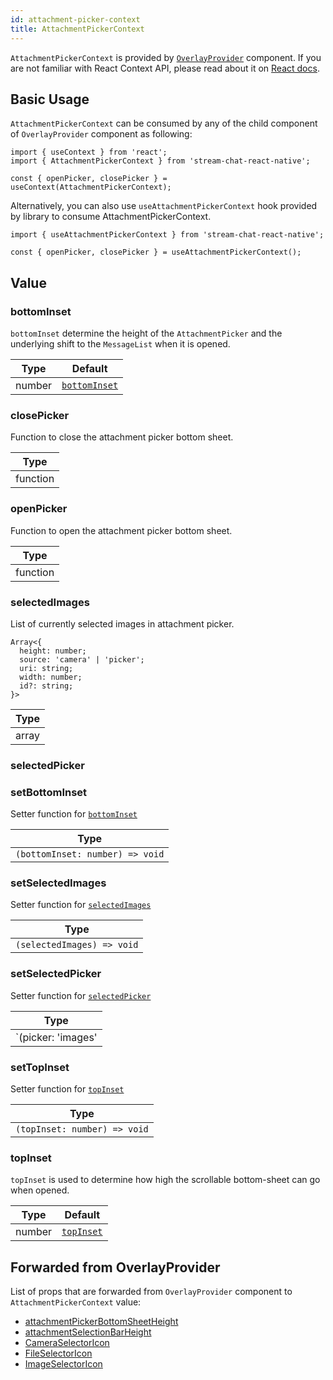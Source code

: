 ```yaml
---
id: attachment-picker-context
title: AttachmentPickerContext
---
```



`AttachmentPickerContext` is provided by [`OverlayProvider`](../core-components/overlay-provider) component. If you are not familiar with React Context API, please read about it on [React docs](https://reactjs.org/docs/context.html).

## Basic Usage

`AttachmentPickerContext` can be consumed by any of the child  component of `OverlayProvider` component as following:

```tsx
import { useContext } from 'react';
import { AttachmentPickerContext } from 'stream-chat-react-native';

const { openPicker, closePicker } = useContext(AttachmentPickerContext);
```

Alternatively, you can also use `useAttachmentPickerContext` hook provided by library to consume AttachmentPickerContext.

```tsx
import { useAttachmentPickerContext } from 'stream-chat-react-native';

const { openPicker, closePicker } = useAttachmentPickerContext();
```

## Value

### bottomInset

`bottomInset` determine the height of the `AttachmentPicker` and the underlying shift to the `MessageList` when it is opened.

| Type | Default |
| - | - |
| number | [`bottomInset`](../core-components/overlay-priovider#bottominset) |

### closePicker

Function to close the attachment picker bottom sheet.

| Type |
| - |
| function |

<!-- ### maxNumberOfFiles

Maximum number of files (images + documents) which can be uploaded.

| Type | Default |
| - | - |
| number | 10 | -->

### openPicker

Function to open the attachment picker bottom sheet.

| Type |
| - |
| function |

### selectedImages

List of currently selected images in attachment picker.

```tsx
Array<{
  height: number;
  source: 'camera' | 'picker';
  uri: string;
  width: number;
  id?: string;
}>
```

| Type |
| - |
| array |

### selectedPicker

<SelectedPicker />

### setBottomInset

Setter function for [`bottomInset`](#bottominset)

| Type |
| - |
| `(bottomInset: number) => void` |

<!-- ### setMaxNumberOfFiles -->

### setSelectedImages

Setter function for [`selectedImages`](#selectedimages)

| Type |
| - |
| `(selectedImages) => void` |

### setSelectedPicker

Setter function for [`selectedPicker`](#selectedpicker)

| Type |
| - |
| `(picker: 'images' | undefined) => void` |

### setTopInset

Setter function for [`topInset`](#topinset)

| Type |
| - |
| `(topInset: number) => void` |

### topInset

`topInset` is used to determine how high the scrollable bottom-sheet can go when opened.

| Type | Default |
| - | - |
| number | [`topInset`](../core-components/overlay-priovider#topInset) |

## Forwarded from OverlayProvider

List of props that are forwarded from `OverlayProvider` component to `AttachmentPickerContext` value:

- [attachmentPickerBottomSheetHeight](../core-components/overlay-provider#attachmentpickerbottomsheetheight)
- [attachmentSelectionBarHeight](../core-components/overlay-provider#attachmentselectionbarheight)
- [CameraSelectorIcon](../core-components/overlay-provider#cameraselectoricon)
- [FileSelectorIcon](../core-components/overlay-provider#fileselectoricon)
- [ImageSelectorIcon](../core-components/overlay-provider#imageselectoricon)
